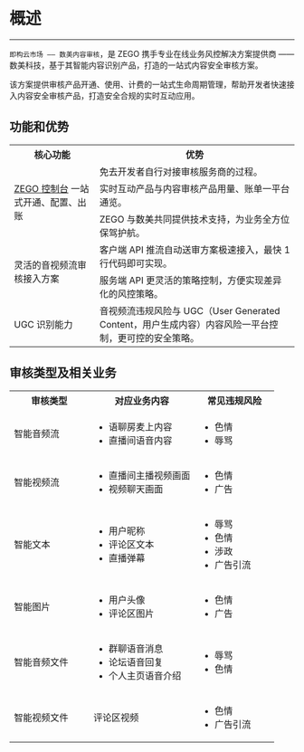 # 概述

- - -

`即构云市场 —— 数美内容审核`，是 ZEGO 携手专业在线业务风控解决方案提供商 —— 数美科技，基于其智能内容识别产品，打造的一站式内容安全审核方案。

该方案提供审核产品开通、使用、计费的一站式生命周期管理，帮助开发者快速接入内容安全审核产品，打造安全合规的实时互动应用。

## 功能和优势

<table>
  <colgroup>
    <col width="30%">
    <col width="70%">
  </colgroup>
<tbody><tr>
<th>核心功能</th>
<th>优势</th>
</tr>
<tr>
<td rowspan="3"><a href="https://console.zego.im/">ZEGO 控制台</a> 一站式开通、配置、出账</td>
<td>免去开发者自行对接审核服务商的过程。</td>
</tr>
<tr>
<td>实时互动产品与内容审核产品用量、账单一平台通览。</td>
</tr>
<tr>
<td>ZEGO 与数美共同提供技术支持，为业务全方位保驾护航。</td>
</tr>
<tr>
<td rowspan="2">灵活的音视频流审核接入方案</td>
<td>客户端 API 推流自动送审方案极速接入，最快 1 行代码即可实现。</td>
</tr>
<tr>
<td>服务端 API 更灵活的策略控制，方便实现差异化的风控策略。</td>
</tr>
<tr>
<td>UGC 识别能力</td>
<td>音视频流违规风险与 UGC（User Generated Content，用户生成内容）内容风险一平台控制，更可控的安全策略。</td>
</tr>
</tbody></table>

## 审核类型及相关业务

<table>
  <colgroup>
    <col width="30%">
    <col width="40%">
    <col width="30%">
  </colgroup>
<tbody><tr>
<th>审核类型</th>
<th>对应业务内容</th>
<th>常见违规风险</th>
</tr>
<tr>
<td>智能音频流</td>
<td><ul><li>语聊房麦上内容</li><li>直播间语音内容</li></ul></td>
<td><ul><li>色情</li><li>辱骂</li></ul></td>
</tr>
<tr>
<td>智能视频流</td>
<td><ul><li>直播间主播视频画面</li><li>视频聊天画面</li></ul></td>
<td><ul><li>色情</li><li>广告</li></ul></td>
</tr>
<tr>
<td>智能文本</td>
<td><ul><li>用户昵称</li><li>评论区文本</li><li>直播弹幕</li></ul></td>
<td><ul><li>辱骂</li><li>色情</li><li>涉政</li><li>广告引流</li></ul></td>
</tr>
<tr>
<td>智能图片</td>
<td><ul><li>用户头像</li><li>评论区图片</li></ul></td>
<td><ul><li>色情</li><li>广告</li></ul></td>
</tr>
<tr>
<td>智能音频文件</td>
<td><ul><li>群聊语音消息</li><li>论坛语音回复</li><li>个人主页语音介绍</li></ul></td>
<td><ul><li>辱骂</li><li>色情</li></ul></td>
</tr>
<tr>
<td>智能视频文件</td>
<td>评论区视频</td>
<td><ul><li>色情</li><li>广告引流</li></ul></td>
</tr>
</tbody></table>
